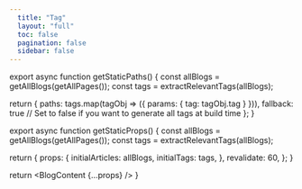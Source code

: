 ```yaml
---
  title: "Tag"
  layout: "full"
  toc: false
  pagination: false
  sidebar: false
---
```



export async function getStaticPaths() {
  const allBlogs = getAllBlogs(getAllPages());
  const tags = extractRelevantTags(allBlogs);
  
  return {
    paths: tags.map(tagObj => ({
      params: { tag: tagObj.tag }
    })),
    fallback: true // Set to false if you want to generate all tags at build time
  };
}

export async function getStaticProps() {
  const allBlogs = getAllBlogs(getAllPages());
  const tags = extractRelevantTags(allBlogs);
  
  return {
    props: {
      initialArticles: allBlogs,
      initialTags: tags,
    },
    revalidate: 60,
  };
}

  return <BlogContent {...props} />
}

